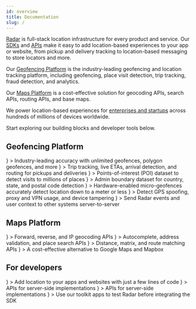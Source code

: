 ```yaml
---
id: overview
title: Documentation
slug: /
---
```




[Radar](https://radar.com) is full-stack location infrastructure for every product and service. Our [SDKs](/sdk) and [APIs](/api) make it easy to add location-based experiences to your app or website, from pickup and delivery tracking to location-based messaging to store locators and more.

Our [Geofencing Platform](/documentation/geofencing/overview) is the industry-leading geofencing and location tracking platform, including geofencing, place visit detection, trip tracking, fraud detection, and analytics.

Our [Maps Platform](/documentation/maps/overview) is a cost-effective solution for geocoding APIs, search APIs, routing APIs, and base maps.

We power location-based experiences for [enterprises and startups](https://radar.com/customers) across hundreds of millions of devices worldwide.

Start exploring our building blocks and developer tools below.

## Geofencing Platform

<div className="card-stack">
  <LinkCard linkTo="/geofences">
    <IconCard
      title="Geofences"
      icon={
        <img src={useBaseUrl("/svg/circleGeofences.svg")} />
      }
    >
      Industry-leading accuracy with unlimited geofences, polygon geofences, and more
    </IconCard>
  </LinkCard>

  <LinkCard linkTo="/trip-tracking">
    <IconCard title="Trips"
      icon={
        <img src={useBaseUrl("/svg/circleTrips.svg")} />
      }
    >
      Trip tracking, live ETAs, arrival detection, and routing for pickups and deliveries
    </IconCard>
  </LinkCard>

  <LinkCard linkTo="/places">
    <IconCard title="Places"
      icon={
        <img src={useBaseUrl("/svg/circlePlaces.svg")} />
      }
    >
      Points-of-interest (POI) dataset to detect visits to millions of places
    </IconCard>
  </LinkCard>

  <LinkCard linkTo="/regions">
    <IconCard title="Regions"
      icon={
        <img src={useBaseUrl("/svg/circleRegions.svg")} />
      }
    >
      Admin boundary dataset for country, state, and postal code detection
    </IconCard>
  </LinkCard>

  <LinkCard linkTo="/beacons">
    <IconCard title="Beacons"
      icon={
        <img src={useBaseUrl("/svg/circleBeacons.svg")} />
      }
    >
      Hardware-enabled micro-geofences accurately detect location down to a meter or less
    </IconCard>
  </LinkCard>

  <LinkCard linkTo="/fraud">
    <IconCard title="Fraud"
      icon={
        <img src={useBaseUrl("/svg/circleFraud.svg")} />
      }
    >
      Detect GPS spoofing, proxy and VPN usage, and device tampering
    </IconCard>
  </LinkCard>

  <LinkCard linkTo="/integrations">
    <IconCard title="Integrations"
      icon={
        <img src={useBaseUrl("/svg/circleIntegrations.svg")} />
      }
    >
      Send Radar events and user context to other systems server-to-server
    </IconCard>
  </LinkCard>
</div>

## Maps Platform

<div className="card-stack">
  <LinkCard linkTo="/maps/geocoding">
    <IconCard title="Geocoding APIs"
      icon={
        <img src={useBaseUrl("/svg/circleGeocoding.svg")} />
      }
    >
      Forward, reverse, and IP geocoding APIs
    </IconCard>
  </LinkCard>

  <LinkCard linkTo="/maps/search">
    <IconCard title="Search APIs"
      icon={
        <img src={useBaseUrl("/svg/circleSearch.svg")} />
      }
    >
      Autocomplete, address validation, and place search APIs
    </IconCard>
  </LinkCard>

  <LinkCard linkTo="/maps/routing">
    <IconCard title="Routing APIs"
      icon={
        <img src={useBaseUrl("/svg/circleRouting.svg")} />
      }
    >
      Distance, matrix, and route matching APIs
    </IconCard>
  </LinkCard>

  <LinkCard linkTo="/maps/maps">
    <IconCard title="Maps"
      icon={
        <img src={useBaseUrl("/svg/circleMaps.svg")} />
      }
    >
      A cost-effective alternative to Google Maps and Mapbox
    </IconCard>
  </LinkCard>
</div>

## For developers

<div className="card-stack">
  <LinkCard linkTo="/sdk">
    <IconCard title="SDK Reference"
      icon={
        <img src={useBaseUrl("/svg/circleSDK.svg")} />
      }
    >
      Add location to your apps and websites with just a few lines of code
    </IconCard>
  </LinkCard>

  <LinkCard linkTo="/api">
    <IconCard title="API Reference"
      icon={
        <img src={useBaseUrl("/svg/circleCodeBrackets.svg")} />
      }
    >
      APIs for server-side implementations
    </IconCard>
  </LinkCard>

  <LinkCard linkTo="/tutorials">
    <IconCard title="Tutorials"
      icon={
        <img src={useBaseUrl("/svg/circleBook.svg")} />
      }
    >
      APIs for server-side implementations
    </IconCard>
  </LinkCard>

  <LinkCard linkTo="/toolkit">
    <IconCard title="Toolkit"
      icon={
        <img src={useBaseUrl("/svg/circleToolkit.svg")} />
      }
    >
      Use our toolkit apps to test Radar before integrating the SDK
    </IconCard>
  </LinkCard>
</div>

